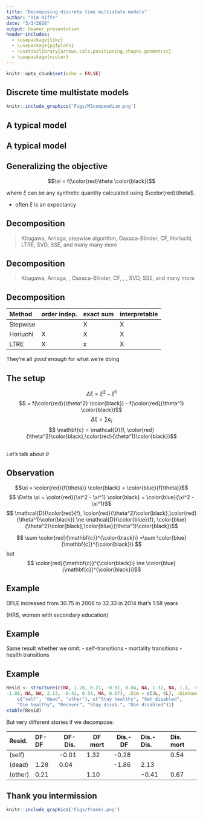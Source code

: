 ```yaml
---
title: "Decomposing discrete time multistate models"
author: "Tim Riffe"
date: "3/3/2020"
output: beamer_presentation
header-includes: 
  - \usepackage{tikz}
  - \usepackage{pgfplots}
  - \usetikzlibrary{arrows,calc,positioning,shapes.geometric}
  - \usepackage{xcolor}
---
```


```r
knitr::opts_chunk$set(echo = FALSE)
```

## Discrete time multistate models
```r
knitr::include_graphics('Figs/MScompendium.png')
```

## A typical model

\begin{tikzpicture}[scale=0.7, ->,>=stealth',shorten >=1pt,auto,node distance=3.5cm,
  thick,main node/.style={circle,draw},square/.style={regular polygon,regular polygon sides=4}]

  \node[main node] (1) at (0,0) [square,draw]{Healthy};
  \node[main node] (2) at (4,-2.5) [square,draw] {Disabled};
  \node[main node] (3) at (1.5,-6) [square,draw] {Dead};  

  \path[every node/.style={font=\sffamily\small}]
    
    (1) edge node [left] {} (3)
   	(1) edge [bend right] node [left] {} (2)
    
    (2) edge node [right] {} (3)
    (2) edge [bend right] node [left] {} (1)
    
    (1) edge [loop left] node {} (1)
    (2) edge [loop right] node {} (2)
    (3) edge [loop below] node {} (3)
 
    ;
\end{tikzpicture}

## A typical model

\begin{tikzpicture}[scale=0.7, ->,>=stealth',shorten >=1pt,auto,node distance=3.5cm,
  thick,main node/.style={circle,draw},square/.style={regular polygon,regular polygon sides=4}]

  \node[main node] (1) at (0,0) [square,draw]{Healthy};
  \node[main node] (2) at (4,-2.5) [square,draw] {Disabled};
  \node[main node] (3) at (1.5,-6) [square,draw] {Dead};  

  \path[every node/.style={font=\sffamily\small}]
    
    (1) edge node [left] {} (3)
   	(1) edge [bend right, red] node [left] {} (2)
    
    (2) edge node [right] {} (3)
    (2) edge [bend right, red] node [left] {} (1)
    
    (1) edge [loop left, red] node {} (1)
    (2) edge [loop right, red] node {} (2)
    (3) edge [loop below] node {} (3)
 
    ;
\end{tikzpicture}

## Generalizing the objective

\Large
$$\xi = f(\color{red}\theta \color{black})$$

where $\xi$ can be any synthetic quantity calculated using $\color{red}\theta$.

- often $\xi$ is an expectancy

## Decomposition

> Kitagawa, Arriaga, stepwise algorithm, Oaxaca-Blinder, CF, Horiuchi, LTRE, SVD, SSE, and many many more

## Decomposition

> Kitagawa, Arriaga, \textcolor{red}{stepwise algorithm}, Oaxaca-Blinder, CF, \textcolor{red}{Horiuchi}, \textcolor{red}{LTRE}, SVD, SSE, and many more

## Decomposition

Method     order indep.   exact sum    interpretable
--------   ------------   ----------   ---------
Stepwise                    X           X
Horiuchi    X               X           X
LTRE        X               x           X

\pause
They're all *good enough* for what we're doing

## The setup
\Large
$$ \Delta \xi = \xi^2 - \xi^1$$
\pause
$$ = f(\color{red}{\theta^2} \color{black}) - f(\color{red}{\theta^1} \color{black})$$
\pause
$$ \Delta\xi = \sum \mathbf{c}_i$$
\pause
$$ \mathbf{c} = \mathcal{D}(f, \color{red}{\theta^2}\color{black},\color{red}{\theta^1}\color{black})$$

## 
\Huge
\centering
Let's talk about \color{red}$\theta$

## 
\definecolor{gray}{RGB}{100,100,100}
\begin{minipage}{.48\linewidth}
\resizebox{\textwidth}{!}{%
\begin{tikzpicture}[ ->,>=stealth',shorten >=1pt,auto,node distance=1.5cm,
  thick,main node/.style={circle,draw},square/.style={regular polygon,regular polygon sides=4}]

  \node[main node] (1) at (0,0) [square,draw]{Healthy};
  \node[main node] (2) at (4,-2.5) [square,draw] {Disabled};
  \node[main node] (3) at (1.5,-6) [square,draw] {Dead};  

  \path[every node/.style={font=\sffamily\small}]
    
    (1) edge [gray] node [left] {} (3)
   	(1) edge [bend right, red] node [left] {} (2)
    
    (2) edge [gray] node [right] {} (3)
    (2) edge [bend right, red] node [left] {} (1)
    
    (1) edge [loop left, red] node {} (1)
    (2) edge [loop right, red] node {} (2)
    (3) edge [loop below, gray] node {} (3)
 
    ;
\end{tikzpicture}
}
\end{minipage}
\begin{minipage}{.48\linewidth}
\resizebox{\textwidth}{!}{%
\begin{tikzpicture}[->,>=stealth',shorten >=1pt,auto,node distance=3.5cm,
  thick,main node/.style={circle,draw},square/.style={regular polygon,regular polygon sides=4}]

  \node[main node] (1) at (0,0) [square,draw]{Healthy};
  \node[main node] (2) at (4,-2.5) [square,draw] {Disabled};
  \node[main node] (3) at (1.5,-6) [square,draw] {Dead};  

  \path[every node/.style={font=\sffamily\small}]
    
    (1) edge [blue] node [left] {} (3)
   	(1) edge [bend right, blue] node [left] {} (2)
    
    (2) edge [blue] node [right] {} (3)
    (2) edge [bend right, blue] node [left] {} (1)
    
    (1) edge [loop left, gray] node {} (1)
    (2) edge [loop right, gray] node {} (2)
    (3) edge [loop below, gray] node {} (3)
 
    ;
\end{tikzpicture}
}
\end{minipage}

## Observation
\Large
$$\xi = \color{red}{f(\theta)} \color{black} = \color{blue}{f(\theta)}$$
\pause
$$ \Delta \xi = \color{red}{\xi^2 - \xi^1} \color{black} = \color{blue}{\xi^2 - \xi^1}$$
\pause
$$ \mathcal{D}(\color{red}{f}, \color{red}{\theta^2}\color{black},\color{red}{\theta^1}\color{black}) \ne \mathcal{D}(\color{blue}{f}, \color{blue}{\theta^2}\color{black},\color{blue}{\theta^1}\color{black})$$

$$ \sum \color{red}{\mathbf{c}}^{\color{black}i} =\sum \color{blue}{\mathbf{c}}^{\color{black}i} $$
but
$$
\color{red}{\mathbf{c}}^{\color{black}i} \ne \color{blue}{\mathbf{c}}^{\color{black}i}$$

## Example

\Large
DFLE increased from 30.75 in 2006 to 32.33 in 2014
that's 1.58 years

\bigskip
\bigskip
\small (HRS, women with secondary education)

## Example

\Large
Same result whether we omit:
- self-transitions
- mortality transitions
- health transitions

## Example

```r
Resid <- structure(c(NA, 1.28, 0.21, -0.01, 0.04, NA, 1.32, NA, 1.1, -0.28, 
-1.86, NA, NA, 2.13, -0.41, 0.54, NA, 0.67), .Dim = c(3L, 6L), .Dimnames = list(
    c("self", "dead", "other"), c("Stay healthy", "Get disabled", 
    "Die healthy", "Recover", "Stay disab.", "Die disabled")))
xtable(Resid)
```
\Large
But very different stories if we decompose:

\normalsize
Resid.     DF-DF    DF-Dis.   DF mort  Dis.-DF  Dis.-Dis.   Dis. mort
--------   ------   -------   -------  -------  ----------  ---------- 
(self)              -0.01     1.32     -0.28                0.54 
(dead)      1.28    0.04               -1.86    2.13 
(other)     0.21              1.10              -0.41       0.67 

## Thank you intermission
\centering
```r
knitr::include_graphics('Figs/thanks.png')
```

